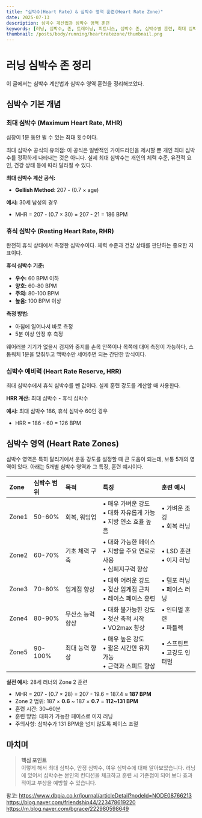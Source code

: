 ```yaml
---
title: "심박수(Heart Rate) & 심박수 영역 훈련(Heart Rate Zone)"
date: 2025-07-13
description: 심박수 계산법과 심박수 영역 훈련
keywords: [러닝, 심박수, 존, 트레이닝, 피트니스, 심박수 존, 심박수별 훈련, 최대 심박수, 휴식 심박수]
thumbnail: /posts/body/running/heartratezone/thumbnail.png    
---
```


# 러닝 심박수 존 정리


<Callout >
이 글에서는  심박수 계산법과 심박수 영역 훈련을 정리해보았다.
</Callout>

## 심박수 기본 개념

### 최대 심박수 (Maximum Heart Rate, MHR)
심장이 1분 동안 뛸 수 있는 최대 횟수이다. 


최대 심박수 공식의 유의점:
이 공식은 일반적인 가이드라인을 제시할 뿐 개인 최대 심박수를 정확하게 나타내는 것은 아니다. 
실제 최대 심박수는 개인의 체력 수준, 유전적 요인, 건강 상태 등에 따라 달라질 수 있다. 

**최대 심박수 계산 공식:**
- **Gellish Method**: 207 - (0.7 × age)


**예시:** 30세 남성의 경우
- MHR = 207 - (0.7 × 30) = 207 - 21 = 186 BPM


### 휴식 심박수 (Resting Heart Rate, RHR)
완전히 휴식 상태에서 측정한 심박수이다. 체력 수준과 건강 상태를 판단하는 중요한 지표이다.

**휴식 심박수 기준:**
- **우수:** 60 BPM 이하
- **양호:** 60-80 BPM
- **주의:** 80-100 BPM
- **높음:** 100 BPM 이상

**측정 방법:**
- 아침에 일어나서 바로 측정
- 5분 이상 안정 후 측정

웨어러블 기기가 없을시 검지와 중지를 손목 안쪽이나 목쪽에 대어 측정이 가능하다, 스톱워치 1분을 맞춰두고 맥박수만 세어주면 되는 간단한 방식이다.

### 심박수 예비력 (Heart Rate Reserve, HRR)
최대 심박수에서 휴식 심박수를 뺀 값이다. 실제 훈련 강도를 계산할 때 사용한다.

**HRR 계산:** 최대 심박수 - 휴식 심박수

**예시:** 최대 심박수 186, 휴식 심박수 60인 경우
- HRR = 186 - 60 = 126 BPM

## 심박수 영역 (Heart Rate Zones)
심박수 영역은 특히 달리기에서 운동 강도를 설정할 때 큰 도움이 되는데, 보통 5개의 영역이 있다.
아래는 5개별 심박수 영역과 그 특징, 훈련 예시이다.

| Zone | 심박수 범위 | 목적 | 특징 | 훈련 예시 |
|:-----|:-----------|:-----|:-----|:----------|
| Zone1 | 50-60% | 회복, 워밍업 | • 매우 가벼운 강도<br/>• 대화 자유롭게 가능<br/>• 지방 연소 효율 높음 | • 가벼운 조깅<br/>• 회복 러닝 |
| Zone2 | 60-70% | 기초 체력 구축 | • 대화 가능한 페이스<br/>• 지방을 주요 연료로 사용<br/>• 심폐지구력 향상 | • LSD 훈련<br/>• 이지 러닝 |
| Zone3 | 70-80% | 임계점 향상 | • 대화 어려운 강도<br/>• 젖산 임계점 근처<br/>• 레이스 페이스 훈련 | • 템포 러닝<br/>• 페이스 러닝 |
| Zone4 | 80-90% | 무산소 능력 향상 | • 대화 불가능한 강도<br/>• 젖산 축적 시작<br/>• VO2max 향상 | • 인터벌 훈련<br/>• 파틀렉 |
| Zone5 | 90-100% | 최대 능력 향상 | • 매우 높은 강도<br/>• 짧은 시간만 유지 가능<br/>• 근력과 스피드 향상 | • 스프린트<br/>• 고강도 인터벌 |


**실전 예시:** 28세 러너의 Zone 2 훈련
- MHR = 207 - (0.7 × 28) = 207 - 19.6 = 187.4 ≈ **187 BPM**
- Zone 2 범위: 187 × **0.6** ~ 187 × **0.7** = **112~131 BPM**
- 훈련 시간: 30~60분
- 훈련 방법: 대화가 가능한 페이스로 이지 러닝
- 주의사항: 심박수가 131 BPM을 넘지 않도록 페이스 조절


## <div className="text-center">마치며</div>

>  **핵심 포인트**   
> 이렇게 해서 최대 심박수, 안정 심박수, 여유 심박수에 대해 알아보았습니다. 
> 러닝에 있어서 심박수는 본인의 컨디션을 체크하고 훈련 시 기준점이 되어 보다 효과적이고 부상을 예방할 수 있습니다.



참고:
https://www.dbpia.co.kr/journal/articleDetail?nodeId=NODE08766213
https://blog.naver.com/friendship44/223478619220
https://m.blog.naver.com/bgrace/222980598649



